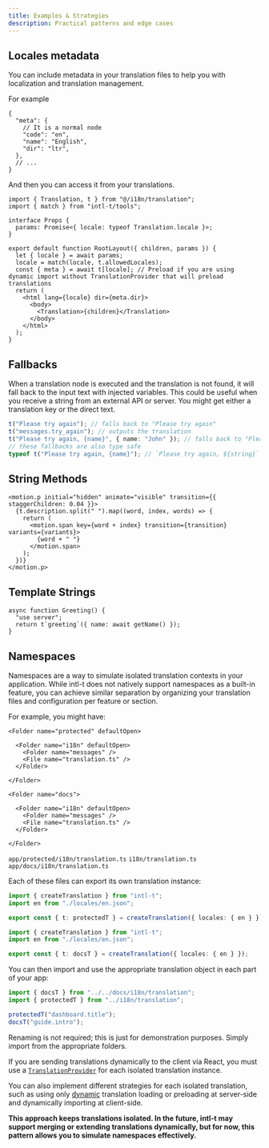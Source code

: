 ```yaml
---
title: Examples & Strategies
description: Practical patterns and edge cases
---
```


## Locales metadata

You can include metadata in your translation files to help you with localization and translation management.

For example

```jsonc
{
  "meta": {
    // It is a normal node
    "code": "en",
    "name": "English",
    "dir": "ltr",
  },
  // ...
}
```

And then you can access it from your translations.

```tsx
import { Translation, t } from "@/i18n/translation";
import { match } from "intl-t/tools";

interface Props {
  params: Promise<{ locale: typeof Translation.locale }>;
}

export default function RootLayout({ children, params }) {
  let { locale } = await params;
  locale = match(locale, t.allowedLocales);
  const { meta } = await t[locale]; // Preload if you are using dynamic import without TranslationProvider that will preload translations
  return (
    <html lang={locale} dir={meta.dir}>
      <body>
        <Translation>{children}</Translation>
      </body>
    </html>
  );
}
```

## Fallbacks

When a translation node is executed and the translation is not found, it will fall back to the input text with injected variables. This could be useful when you receive a string from an external API or server. You might get either a translation key or the direct text.

```ts
t("Please try again"); // falls back to "Please try again"
t("messages.try_again"); // outputs the translation
t("Please try again, {name}", { name: "John" }); // falls back to "Please try again, John"
// these fallbacks are also type safe
typeof t("Please try again, {name}"); // `Please try again, ${string}`
```

## String Methods

```tsx
<motion.p initial="hidden" animate="visible" transition={{ staggerChildren: 0.04 }}>
  {t.description.split(" ").map((word, index, words) => {
    return (
      <motion.span key={word + index} transition={transition} variants={variants}>
        {word + " "}
      </motion.span>
    );
  })}
</motion.p>
```

## Template Strings

```tsx
async function Greeting() {
  "use server";
  return t`greeting`({ name: await getName() });
}
```

## Namespaces

Namespaces are a way to simulate isolated translation contexts in your application. While intl-t does not natively support namespaces as a built-in feature, you can achieve similar separation by organizing your translation files and configuration per feature or section.

For example, you might have:

<Files>
  <Folder name="app" defaultOpen>
   
    <Folder name="protected" defaultOpen>
    
      <Folder name="i18n" defaultOpen>
        <Folder name="messages" />
        <File name="translation.ts" />
      </Folder>

    </Folder>

    <Folder name="docs">
    
      <Folder name="i18n" defaultOpen>
        <Folder name="messages" />
        <File name="translation.ts" />
      </Folder>

    </Folder>

  </Folder>
  <Folder name="i18n" defaultOpen>
    <Folder name="messages" />
    <File name="translation.ts" />
  </Folder>
</Files>

`app/protected/i18n/translation.ts`
`i18n/translation.ts`
`app/docs/i18n/translation.ts`

Each of these files can export its own translation instance:

```ts title="protected/i18n/translation.ts"
import { createTranslation } from "intl-t";
import en from "./locales/en.json";

export const { t: protectedT } = createTranslation({ locales: { en } });
```

```ts title="docs/i18n/translation.ts"
import { createTranslation } from "intl-t";
import en from "./locales/en.json";

export const { t: docsT } = createTranslation({ locales: { en } });
```

You can then import and use the appropriate translation object in each part of your app:

```ts
import { docsT } from "../../docs/i18n/translation";
import { protectedT } from "../i18n/translation";

protectedT("dashboard.title");
docsT("guide.intro");
```

Renaming is not required; this is just for demonstration purposes. Simply import from the appropriate folders.

If you are sending translations dynamically to the client via React, you must use a [`TranslationProvider`](/docs/react#provider) for each isolated translation instance.

You can also implement different strategies for each isolated translation, such as using only [dynamic](/docs/next/dynamic-rendering) translation loading or preloading at server-side and dynamically importing at client-side.

**This approach keeps translations isolated. In the future, intl-t may support merging or extending translations dynamically, but for now, this pattern allows you to simulate namespaces effectively.**
